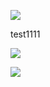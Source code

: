 

<Row>

<Column colLg={4} colMd={4} noGutterMdLeft>
<ArticleCard
    color="dark"
    title="Cloud Videos"
    subTitle="Watch a set of foundational cloud enablement videos"
    href="/videos/foundation"
    >

![](resources/images/hacktoberfest.png)


</ArticleCard>
</Column>
test1111
<Column colLg={4} colMd={4} noGutterMdLeft>
<ArticleCard
    color="dark"
    title="Cloud Patterns"
    subTitle="A collection of Terraform accelerators to help with Cloud configuration automation"
    href="https://ibm.github.io/cloud-enterprise-examples/"
    >

![](resources/images/v10.7-release.png)

</ArticleCard>

</Column>


<Column colLg={4} colMd={4} noGutterMdLeft>
<ArticleCard
    color="dark"
    title="Starter Kits"
    subTitle="Explore some code repositories to get you started quickly"
    href="https://cloudnativetoolkit.dev/starterkits"
    >

![](/resources/images/because-colors.png)

</ArticleCard>
</Column>
</Row>
